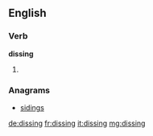 {{also|Dissing}}
==English==

===Verb===
'''dissing'''

# {{present participle of|diss}}

===Anagrams===
* [[sidings#English|sidings]]

[[de:dissing]]
[[fr:dissing]]
[[it:dissing]]
[[mg:dissing]]